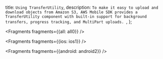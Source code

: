   title: `Using TransferUtility`,
  description: `To make it easy to upload and download objects from Amazon S3, AWS Mobile SDK provides a TransferUtility component with built-in support for background transfers, progress tracking, and MultiPart uploads. `,
};


<Fragments fragments={{all: all0}} />


<Fragments fragments={{ios: ios1}} />


<Fragments fragments={{android: android2}} />
